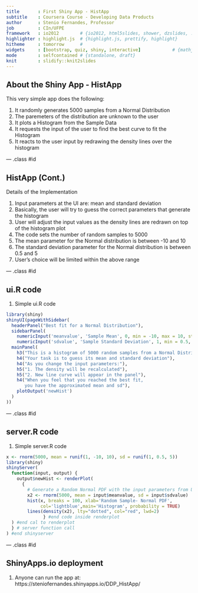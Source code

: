 ```yaml
---
title       : First Shiny App - HistApp
subtitle    : Coursera Course - Developing Data Products
author      : Stenio Fernandes, Professor
job         : CIn/UFPE
framework   : io2012        # {io2012, html5slides, shower, dzslides, ...}
highlighter : highlight.js  # {highlight.js, prettify, highlight}
hitheme     : tomorrow      # 
widgets     : [bootstrap, quiz, shiny, interactive]            # {mathjax, quiz, bootstrap}
mode        : selfcontained # {standalone, draft}
knit        : slidify::knit2slides
---
```


## About the Shiny App - HistApp

This very simple app does the following:

1. It randomly generates 5000 samples from a Normal Distribution
2. The paremeters of the distribution are unknown to the user
3. It plots a Histogram from the Sample Data
4. It requests the input of the user to find the best curve to fit the Histogram
5. It reacts to the user input by redrawing the density lines over the histogram

--- .class #id 

## HistApp (Cont.)

Details of the Implementation

1. Input parameters at the UI are: mean and standard deviation
2. Basically, the user will try to guess the correct parameters that generate the histogram
3. User will adjust the input values as the density lines are redrawn on top of the histogram plot
4. The code sets the number of random samples to 5000
5. The mean parameter for the Normal distribution is between -10 and 10
6. The standard deviation parameter for the Normal distribution is between 0.5 and 5
7. User's choice will be limited within the above range

--- .class #id 

## ui.R code

1. Simple ui.R code

```r
library(shiny)
shinyUI(pageWithSidebar(
  headerPanel("Best fit for a Normal Distribution"),
  sidebarPanel(
    numericInput('meanvalue', 'Sample Mean', 0, min = -10, max = 10, step = 0.5),
    numericInput('sdvalue', 'Sample Standard Deviation', 1, min = 0.5, max = 5, step = 0.5)),
  mainPanel(
    h3("This is a histogram of 5000 random samples from a Normal Distribution"),
    h4("Your task is to guess its mean and standard deviation"),
    h4("As you change the input parameters:"),
    h5("1. The density will be recalculated"),
    h5("2. New line curve will appear in the panel"),
    h4("When you feel that you reached the best fit, 
       you have the approximated mean and sd"),
    plotOutput('newHist')
  )
))
```

--- .class #id 

## server.R code
1. Simple server.R code
```r
x <- rnorm(5000, mean = runif(1, -10, 10), sd = runif(1, 0.5, 5))
library(shiny)
shinyServer(
  function(input, output) {
    output$newHist <- renderPlot(
      {
        # Generate a Random Normal PDF with the input parameters from UI 
        x2 <- rnorm(5000, mean = input$meanvalue, sd = input$sdvalue)
        hist(x, breaks = 100, xlab='Random Sample- Normal PDF', 
             col='lightblue',main='Histogram', probability = TRUE)
        lines(density(x2), lty="dotted", col="red", lwd=2)
              } #end code inside renderplot
  ) #end cal to renderplot
  } # server function call
) #end shinyserver
```

--- .class #id 

## ShinyApps.io deployment

1. Anyone can run the app at: 
https://steniofernandes.shinyapps.io/DDP_HistApp/

